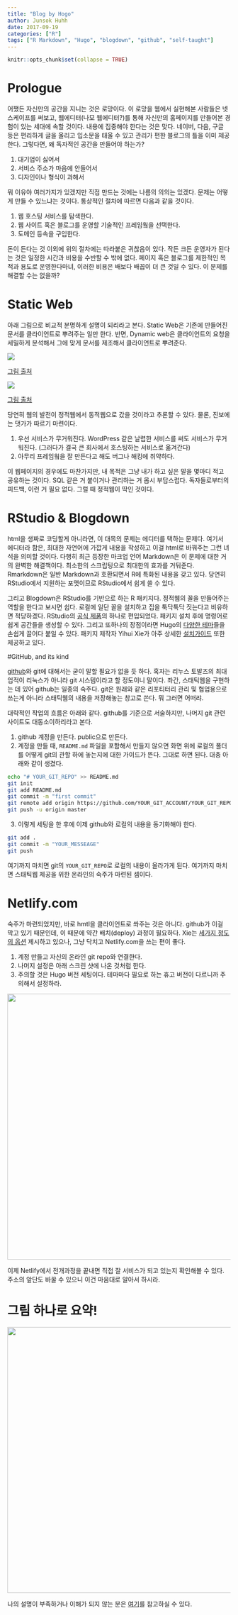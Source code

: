 ```yaml
---
title: "Blog by Hogo"
author: Junsok Huhh
date: 2017-09-19
categories: ["R"]
tags: ["R Markdown", "Hugo", "blogdown", "github", "self-taught"]
---
```

  
```r
knitr::opts_chunk$set(collapse = TRUE)
```

# Prologue 

어쨌든 자신만의 공간을 지니는 것은 로망이다. 이 로망을 웹에서 실현해본 사람들은 넷스케이프를 써보고, 웹에디터(나모 웹에디터?)를 통해 자신만의 홈페이지를 만들어본 경험이 있는 세대에 속할 것이다. 내용에 집중해야 한다는 것은 맞다. 네이버, 다음, 구글 등은 편리하게 글을 올리고 입소문을 태울 수 있고 관리가 편한 블로그의 틀을 이미 제공한다. 그렇다면, 왜 독자적인 공간을 만들어야 하는가? 

1. 대기업이 싫어서 
2. 서비스 주소가 마음에 안들어서 
3. 디자인이나 형식이 과해서 

뭐 이유야 여러가지가 있겠지만 직접 만드는 것에는 나름의 의의는 있겠다. 문제는 어떻게 만들 수 있느냐는 것이다. 통상적인 절차에 따르면 다음과 같을 것이다. 

1. 웹 호스팅 서비스를 탐색한다. 
2. 웹 사이트 혹은 블로그를 운영할 기술적인 프레임웤을 선택한다. 
3. 도메인 등속을 구입한다. 

돈이 든다는 것 이외에 위의 절차에는 따라붙은 귀찮음이 있다. 작든 크든 운영자가 된다는 것은 일정한 시간과 비용을 수반할 수 밖에 없다. 페이지 혹은 블로그를 제한적인 목적과 용도로 운영한다마녀, 이러한 비용은 배보다 배꼽이 더 큰 것일 수 있다. 이 문제를 해결할 수는 없을까? 

# Static Web 

아래 그림으로 비교적 분명하게 설명이 되리라고 본다. Static Web은 기존에 만들어진 문서를 클라이언트로 뿌려주는 일만 한다. 반면, Dynamic web은 클라이언트의 요청을 세밀하게 분석해서 그에 맞게 문서를 제조해서 클라이언트로 뿌려준다.

![](https://upload.wikimedia.org/wikipedia/commons/thumb/5/57/Scheme_static_page_en.svg/750px-Scheme_static_page_en.svg.png)

[그림 출처](https://en.wikipedia.org/wiki/Static_web_page)

![](https://upload.wikimedia.org/wikipedia/commons/thumb/4/4f/Scheme_dynamic_page_en.svg/750px-Scheme_dynamic_page_en.svg.png)

[그림 출처](https://en.wikipedia.org/wiki/Dynamic_web_page)

당연히 웹의 발전이 정적웹에서 동적웹으로 갔을 것이라고 추론할 수 있다. 물론, 진보에는 댓가가 따르기 마련이다.

1. 우선 서비스가 무거워진다. WordPress 같은 날렵한 서비스를 써도 서비스가 무거워진다. (그러다가 결국 큰 회사에서 호스팅하는 서비스로 옮겨간다)
2. 아무리 프레임웤을 잘 만든다고 해도 버그나 해킹에 취약하다. 

이 웹페이지의 경우에도 마찬가지만, 내 목적은 그냥 내가 하고 싶은 말을 몇마디 적고 공유하는 것이다. SQL 같은 거 붙이거나 관리하는 거 몹시 부답스럽다. 독자들로부터의 피드백, 이런 거 필요 없다. 그럴 때 정적웹이 딱인 것이다. 

# RStudio & Blogdown 

html을 생짜로 코딩할게 아니라면, 이 대목의 문제는 에디터를 택하는 문제다. 여기서 에디터라 함은, 최대한 자연어에 가깝게 내용을 작성하고 이걸 html로 바꿔주는 그런 녀석을 의미할 것이다. 다행히 최근 등장한 마크업 언어 Markdown은 이 문제에 대한 거의 완벽한 해결책이다. 최소한의 스크립팅으로 최대한의 효과를 거둬준다. Rmarkdown은 일반 Markdown과 호환되면서 R에 특화된 내용을 갖고 있다. 당연히 RStudio에서 지원하는 포맷이므로 RStudio에서 쉽게 쓸 수 있다. 

그리고 Blogdown은 RStudio를 기반으로 하는 R 패키지다. 정적웹의 꼴을 만들어주는 역할을 한다고 보시면 쉽다. 로컬에 일단 꼴을 설치하고 집을 툭닥툭닥 짓는다고 비유하면 적당하겠다. RStudio의 [공식 제품](https://blog.rstudio.com/2017/09/11/announcing-blogdown/)의 하나로 편입되었다. 패키지 설치 후에 명령어로 쉽게 공간들을 생성할 수 있다. 그리고 또하나의 장점이라면 Hugo의 [다양한 테마](https://themes.gohugo.io/)들을 손쉽게 끌어다 붙일 수 있다. 패키지 제작자 Yihui Xie가 아주 상세한 [설치가이드](https://bookdown.org/yihui/blogdown/installation.html) 또한 제공하고 있다. 

#GitHub, and its kind 

[github](https://github.com)와 git에 대해서는 굳이 말할 필요가 없을 듯 하다. 혹자는 리누스 토발즈의 최대 업적이 리눅스가 아니라 git 시스템이라고 할 정도이니 말이다. 좌간, 스태틱웹을 구현하는 데 있어 github는 일종의 숙주다. git은 원래와 같은 리포티터리 관리 및 협업용으로 쓰는게 아니라 스태틱웹의 내용을 저장해놓는 창고로 쓴다. 뭐 그러면 어떠랴. 

대략적인 작업의 흐름은 아래와 같다. github를 기준으로 서술하지만, 나머지 git 관련 사이트도 대동소이하리라고 본다. 

1. github 계정을 만든다. public으로 만든다. 
2. 계정을 만들 때, `README.md` 파일을 포함해서 만들지 않으면 화면 위에 로컬의 폴더를 어떻게 git의 관할 하에 놓는지에 대한 가이드가 뜬다. 그대로 하면 된다. 대충 아래와 같이 생겼다. 

```BASH
echo "# YOUR_GIT_REPO" >> README.md
git init
git add README.md
git commit -m "first commit"
git remote add origin https://github.com/YOUR_GIT_ACCOUNT/YOUR_GIT_REPO.git
git push -u origin master
```

3. 이렇게 세팅을 한 후에 이제 github와 로컬의 내용을 동기화해야 한다. 

```BASH
git add . 
git commit -m "YOUR_MESSEAGE"
git push 
```

여기까지 마치면 git의 `YOUR_GIT_REPO`로 로컬의 내용이 올라가게 된다. 여기까지 마치면 스태틱웹 제공을 위한 온라인의 숙주가 마련된 셈이다. 

# Netlify.com 

숙주가 마련되었지만, 바로 hmtl을 클라이언트로 쏴주는 것은 아니다. github가 이걸 막고 있기 때문인데, 이 때문에 약간 배치(deploy) 과정이 필요하다. Xie는 [세가지 정도의 옵션](https://bookdown.org/yihui/blogdown/netlify.html) 제시하고 있으나, 그냥 닥치고 Netlify.com을 쓰는 편이 좋다. 

1. 계정 만들고 자신의 온라인 git repo와 연결한다. 
2. 나머지 설정은 아래 스크린 샷에 나온 것처럼 한다. 
3. 주의할 것은 Hugo 버전 세팅이다. 테마마다 필요로 하는 휴고 버전이 다르니까 주의해서 설정하라. 

![](https://bookdown.org/yihui/blogdown/images/netlify-settings.png){width=600px}

이제 Netlify에서 전개과정을 끝내면 직접 잘 서비스가 되고 있는지 확인해볼 수 있다. 주소의 앞단도 바꿀 수 있으니 이건 마음대로 알아서 하시라. 

# 그림 하나로 요약! 

![](https://apreshill.rbind.io/img/posts/2017-06-12-up-and-running-with-blogdown/blogdown-signpost-4.png){width=600px}


나의 설명이 부족하거나 이해가 되지 않는 분은 [여기](https://apreshill.rbind.io/post/up-and-running-with-blogdown/)를 참고하실 수 있다. 


